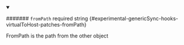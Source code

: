 
<details className="config-field" data-expandable="false" open>
<summary>

####### `fromPath` <span className="config-field-required" data-required="false">required</span> <span className="config-field-type">string</span> <span className="config-field-default"></span> <span className="config-field-enum"></span> {#experimental-genericSync-hooks-virtualToHost-patches-fromPath}

FromPath is the path from the other object

</summary>



</details>
